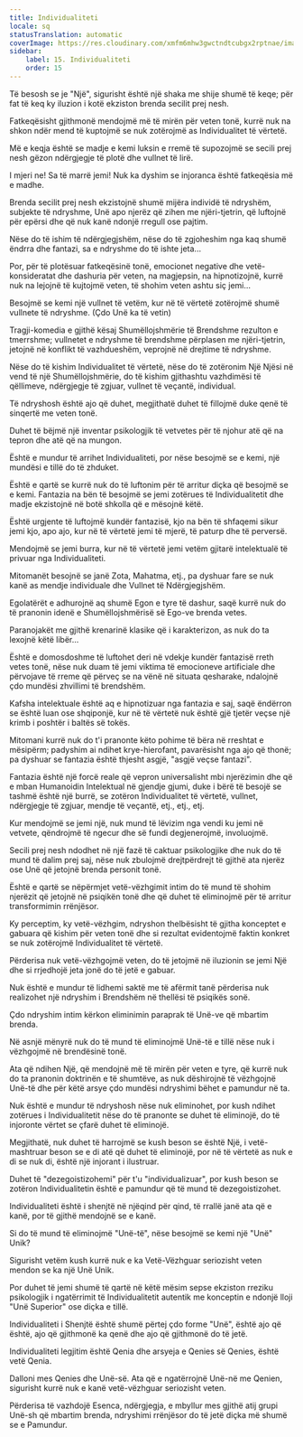 ```yaml
---
title: Individualiteti
locale: sq
statusTranslation: automatic
coverImage: https://res.cloudinary.com/xmfm6mhw3gwctndtcubgx2rptnae/image/upload/v1740468922/small_cover_tratado_de_psicologia_revolucionaria_a4c0dca4e0.webp
sidebar:
    label: 15. Individualiteti
    order: 15
---
```

Të besosh se je "Një", sigurisht është një shaka me shije shumë të keqe; për fat të keq ky iluzion i kotë ekziston brenda secilit prej nesh.

Fatkeqësisht gjithmonë mendojmë më të mirën për veten tonë, kurrë nuk na shkon ndër mend të kuptojmë se nuk zotërojmë as Individualitet të vërtetë.

Më e keqja është se madje e kemi luksin e rremë të supozojmë se secili prej nesh gëzon ndërgjegje të plotë dhe vullnet të lirë.

I mjeri ne! Sa të marrë jemi! Nuk ka dyshim se injoranca është fatkeqësia më e madhe.

Brenda secilit prej nesh ekzistojnë shumë mijëra individë të ndryshëm, subjekte të ndryshme, Unë apo njerëz që zihen me njëri-tjetrin, që luftojnë për epërsi dhe që nuk kanë ndonjë rregull ose pajtim.

Nëse do të ishim të ndërgjegjshëm, nëse do të zgjoheshim nga kaq shumë ëndrra dhe fantazi, sa e ndryshme do të ishte jeta...

Por, për të plotësuar fatkeqësinë tonë, emocionet negative dhe vetë-konsideratat dhe dashuria për veten, na magjepsin, na hipnotizojnë, kurrë nuk na lejojnë të kujtojmë veten, të shohim veten ashtu siç jemi...

Besojmë se kemi një vullnet të vetëm, kur në të vërtetë zotërojmë shumë vullnete të ndryshme. (Çdo Unë ka të vetin)

Tragji-komedia e gjithë kësaj Shumëllojshmërie të Brendshme rezulton e tmerrshme; vullnetet e ndryshme të brendshme përplasen me njëri-tjetrin, jetojnë në konflikt të vazhdueshëm, veprojnë në drejtime të ndryshme.

Nëse do të kishim Individualitet të vërtetë, nëse do të zotëronim Një Njësi në vend të një Shumëllojshmërie, do të kishim gjithashtu vazhdimësi të qëllimeve, ndërgjegje të zgjuar, vullnet të veçantë, individual.

Të ndryshosh është ajo që duhet, megjithatë duhet të fillojmë duke qenë të sinqertë me veten tonë.

Duhet të bëjmë një inventar psikologjik të vetvetes për të njohur atë që na tepron dhe atë që na mungon.

Është e mundur të arrihet Individualiteti, por nëse besojmë se e kemi, një mundësi e tillë do të zhduket.

Është e qartë se kurrë nuk do të luftonim për të arritur diçka që besojmë se e kemi. Fantazia na bën të besojmë se jemi zotërues të Individualitetit dhe madje ekzistojnë në botë shkolla që e mësojnë këtë.

Është urgjente të luftojmë kundër fantazisë, kjo na bën të shfaqemi sikur jemi kjo, apo ajo, kur në të vërtetë jemi të mjerë, të paturp dhe të perversë.

Mendojmë se jemi burra, kur në të vërtetë jemi vetëm gjitarë intelektualë të privuar nga Individualiteti.

Mitomanët besojnë se janë Zota, Mahatma, etj., pa dyshuar fare se nuk kanë as mendje individuale dhe Vullnet të Ndërgjegjshëm.

Egolatërët e adhurojnë aq shumë Egon e tyre të dashur, saqë kurrë nuk do të pranonin idenë e Shumëllojshmërisë së Ego-ve brenda vetes.

Paranojakët me gjithë krenarinë klasike që i karakterizon, as nuk do ta lexojnë këtë libër...

Është e domosdoshme të luftohet deri në vdekje kundër fantazisë rreth vetes tonë, nëse nuk duam të jemi viktima të emocioneve artificiale dhe përvojave të rreme që përveç se na vënë në situata qesharake, ndalojnë çdo mundësi zhvillimi të brendshëm.

Kafsha intelektuale është aq e hipnotizuar nga fantazia e saj, saqë ëndërron se është luan ose shqiponjë, kur në të vërtetë nuk është gjë tjetër veçse një krimb i poshtër i baltës së tokës.

Mitomani kurrë nuk do t'i pranonte këto pohime të bëra në rreshtat e mësipërm; padyshim ai ndihet krye-hierofant, pavarësisht nga ajo që thonë; pa dyshuar se fantazia është thjesht asgjë, "asgjë veçse fantazi".

Fantazia është një forcë reale që vepron universalisht mbi njerëzimin dhe që e mban Humanoidin Intelektual në gjendje gjumi, duke i bërë të besojë se tashmë është një burrë, se zotëron Individualitet të vërtetë, vullnet, ndërgjegje të zgjuar, mendje të veçantë, etj., etj., etj.

Kur mendojmë se jemi një, nuk mund të lëvizim nga vendi ku jemi në vetvete, qëndrojmë të ngecur dhe së fundi degjenerojmë, involuojmë.

Secili prej nesh ndodhet në një fazë të caktuar psikologjike dhe nuk do të mund të dalim prej saj, nëse nuk zbulojmë drejtpërdrejt të gjithë ata njerëz ose Unë që jetojnë brenda personit tonë.

Është e qartë se nëpërmjet vetë-vëzhgimit intim do të mund të shohim njerëzit që jetojnë në psiqikën tonë dhe që duhet të eliminojmë për të arritur transformimin rrënjësor.

Ky perceptim, ky vetë-vëzhgim, ndryshon thelbësisht të gjitha konceptet e gabuara që kishim për veten tonë dhe si rezultat evidentojmë faktin konkret se nuk zotërojmë Individualitet të vërtetë.

Përderisa nuk vetë-vëzhgojmë veten, do të jetojmë në iluzionin se jemi Një dhe si rrjedhojë jeta jonë do të jetë e gabuar.

Nuk është e mundur të lidhemi saktë me të afërmit tanë përderisa nuk realizohet një ndryshim i Brendshëm në thellësi të psiqikës sonë.

Çdo ndryshim intim kërkon eliminimin paraprak të Unë-ve që mbartim brenda.

Në asnjë mënyrë nuk do të mund të eliminojmë Unë-të e tillë nëse nuk i vëzhgojmë në brendësinë tonë.

Ata që ndihen Një, që mendojnë më të mirën për veten e tyre, që kurrë nuk do ta pranonin doktrinën e të shumtëve, as nuk dëshirojnë të vëzhgojnë Unë-të dhe për këtë arsye çdo mundësi ndryshimi bëhet e pamundur në ta.

Nuk është e mundur të ndryshosh nëse nuk eliminohet, por kush ndihet zotërues i Individualitetit nëse do të pranonte se duhet të eliminojë, do të injoronte vërtet se çfarë duhet të eliminojë.

Megjithatë, nuk duhet të harrojmë se kush beson se është Një, i vetë-mashtruar beson se e di atë që duhet të eliminojë, por në të vërtetë as nuk e di se nuk di, është një injorant i ilustruar.

Duhet të "dezegoistizohemi" për t'u "individualizuar", por kush beson se zotëron Individualitetin është e pamundur që të mund të dezegoistizohet.

Individualiteti është i shenjtë në njëqind për qind, të rrallë janë ata që e kanë, por të gjithë mendojnë se e kanë.

Si do të mund të eliminojmë "Unë-të", nëse besojmë se kemi një "Unë" Unik?

Sigurisht vetëm kush kurrë nuk e ka Vetë-Vëzhguar seriozisht veten mendon se ka një Unë Unik.

Por duhet të jemi shumë të qartë në këtë mësim sepse ekziston rreziku psikologjik i ngatërrimit të Individualitetit autentik me konceptin e ndonjë lloji "Unë Superior" ose diçka e tillë.

Individualiteti i Shenjtë është shumë përtej çdo forme "Unë", është ajo që është, ajo që gjithmonë ka qenë dhe ajo që gjithmonë do të jetë.

Individualiteti legjitim është Qenia dhe arsyeja e Qenies së Qenies, është vetë Qenia.

Dalloni mes Qenies dhe Unë-së. Ata që e ngatërrojnë Unë-në me Qenien, sigurisht kurrë nuk e kanë vetë-vëzhguar seriozisht veten.

Përderisa të vazhdojë Esenca, ndërgjegja, e mbyllur mes gjithë atij grupi Unë-sh që mbartim brenda, ndryshimi rrënjësor do të jetë diçka më shumë se e Pamundur.

